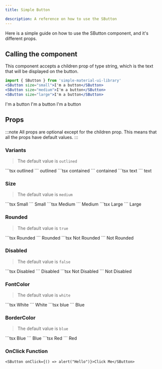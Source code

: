 ```yaml
---
title: Simple Button

description: A reference on how to use the SButton
---
```



Here is a simple guide on how to use the SButton component, and it's different props.

## Calling the component

This component accepts a children prop of type string, which is the text that will be displayed on the button.

```jsx	
import { SButton } from 'simple-material-ui-library'
<SButton size="small">I'm a button</SButton>
<SButton size="medium">I'm a button</SButton>
<SButton size="large">I'm a button</SButton>
```
<SButton size="small">I'm a button</SButton>
<SButton size="medium">I'm a button</SButton>
<SButton size="large">I'm a button</SButton>

## Props
:::note
All props are optional except for the children prop. This means that all the props have default values. 
:::

### Variants
> The default value is ```outlined```
<Tabs>
<TabItem label="outlined">
```tsx
<SButton variant="outlined">outlined</SButton>
```
<SButton variant="outlined">outlined</SButton>
</TabItem>
<TabItem label="contained">
```tsx
<SButton variant="contained">contained</SButton>
```
<SButton variant="contained">contained</SButton>
</TabItem>
<TabItem label="text">
```tsx
<SButton variant="text">text</SButton>
```
<SButton variant="text">text</SButton>
</TabItem>

</Tabs>

### Size
> The default value is ```medium```

<Tabs>
<TabItem label="small">
```tsx
<SButton size="small">Small</SButton>
```
<SButton size="small">Small</SButton>
</TabItem>
<TabItem label="medium">
```tsx
<SButton size="medium">Medium</SButton>
```
<SButton size="medium">Medium</SButton>
</TabItem>
<TabItem label="large">
```tsx
<SButton size="large">Large</SButton>
```
<SButton size="large">Large</SButton>
</TabItem>
</Tabs>

### Rounded
> The default value is ```true```

<Tabs>
<TabItem label="true">
```tsx
<SButton rounded>Rounded</SButton>
```
<SButton rounded>Rounded</SButton>
</TabItem>
<TabItem label="false">
```tsx
<SButton rounded={false}>Not Rounded</SButton>
```
<SButton rounded={false}>Not Rounded</SButton>
</TabItem>
</Tabs>

### Disabled
> The default value is ```false```

<Tabs>
<TabItem label="true">
```tsx
<SButton disabled>Disabled</SButton>
```
<SButton disabled>Disabled</SButton>
</TabItem>
<TabItem label="false">
```tsx
<SButton disabled={false}>Not Disabled</SButton>
```
<SButton disabled={false}>Not Disabled</SButton>
</TabItem>
</Tabs>

### FontColor
> The default value is ```white```

<Tabs>
<TabItem label="white">
```tsx
<SButton fontColor="white">White</SButton>
```
<SButton fontColor="white">White</SButton>
</TabItem>
<TabItem label="blue">
```tsx
<SButton fontColor="blue">blue</SButton>
```
<SButton fontColor="blue">Blue</SButton>
</TabItem>
</Tabs>



### BorderColor
> The default value is ```blue```

<Tabs>
<TabItem label="blue">
```tsx
<SButton borderColor="blue">Blue</SButton>
```
<SButton borderColor="blue">Blue</SButton>
</TabItem>
<TabItem label="red">
```tsx
<SButton borderColor="red">Red</SButton>
```
<SButton borderColor="red">Red</SButton>
</TabItem>
</Tabs>

### OnClick Function

```tsx
<SButton onClick={() => alert("Hello")}>Click Me</SButton>
```



